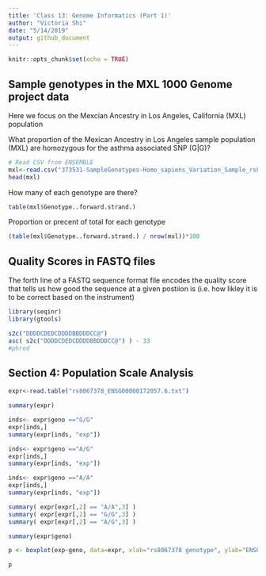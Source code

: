 ```yaml
---
title: 'Class 13: Genome Informatics (Part 1)'
author: "Victoria Shi"
date: "5/14/2019"
output: github_document
---
```


```r
knitr::opts_chunk$set(echo = TRUE)
```

## Sample genotypes in the MXL 1000 Genome project data

Here we focus on the Mexcian Ancestry in Los Angeles, California (MXL) population

What proportion of the Mexican Ancestry in Los Angeles sample population (MXL) are homozygous for the asthma associated SNP (G|G)?

```r
# Read CSV from ENSEMBLE
mxl<-read.csv("373531-SampleGenotypes-Homo_sapiens_Variation_Sample_rs8067378.csv")
head(mxl)
```

How many of each genotype are there?
```r
table(mxl$Genotype..forward.strand.)
```

Proportion or precent of total for each genotype
```r
(table(mxl$Genotype..forward.strand.) / nrow(mxl))*100
```


## Quality Scores in FASTQ files

The forth line of a FASTQ sequence format file encodes the quality score that tells us how good the sequence at a given postiion is (i.e. how likley it is to be correct based on the instrument)
```r
library(seqinr)
library(gtools)

s2c("DDDDCDEDCDDDDBBDDDCC@")
asc( s2c("DDDDCDEDCDDDDBBDDDCC@") ) - 33
#phred
```

## Section 4: Population Scale Analysis

```r
expr<-read.table("rs8067378_ENSG00000172057.6.txt")
```

```r
summary(expr)
```

```r
inds<- expr$geno =="G/G"
expr[inds,]
summary(expr[inds, "exp"])
```

```r
inds<- expr$geno =="A/G"
expr[inds,]
summary(expr[inds, "exp"])
```

```r
inds<- expr$geno =="A/A"
expr[inds,]
summary(expr[inds, "exp"])
```


```r
summary( expr[expr[,2] == "A/A",3] )
summary( expr[expr[,2] == "G/G",3] )
summary( expr[expr[,2] == "A/G",3] )
```

```r
summary(expr$geno)
```

```r
p <- boxplot(exp~geno, data=expr, xlab="rs8067378 genotype", ylab="ENSG00000172057.4 (RPKM)")
```


```r
p
```


